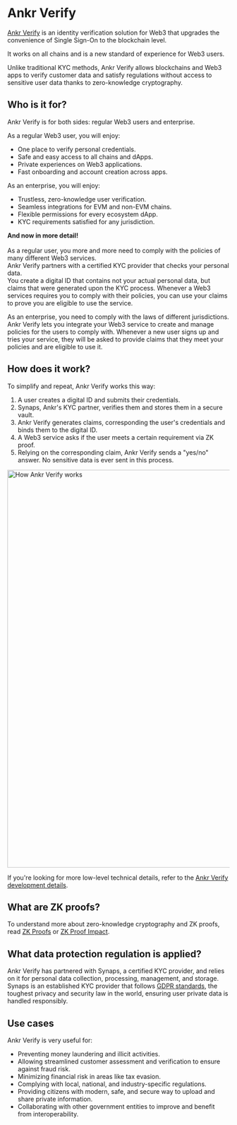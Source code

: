 # Ankr Verify

[Ankr Verify](https://ankr.com/verifying/vendor/) is an identity verification solution for Web3 that upgrades the convenience of Single Sign-On to the blockchain level.

It works on all chains and is a new standard of experience for Web3 users.

Unlike traditional KYC methods, Ankr Verify allows blockchains and Web3 apps to verify customer data and satisfy regulations without access to sensitive user data thanks to zero-knowledge cryptography.

## Who is it for?
Ankr Verify is for both sides: regular Web3 users and enterprise.

As a regular Web3 user, you will enjoy:
* One place to verify personal credentials.
* Safe and easy access to all chains and dApps.
* Private experiences on Web3 applications.
* Fast onboarding and account creation across apps.

As an enterprise, you will enjoy:
* Trustless, zero-knowledge user verification.
* Seamless integrations for EVM and non-EVM chains.
* Flexible permissions for every ecosystem dApp.
* KYC requirements satisfied for any jurisdiction.

**And now in more detail!**<br/><br/>
As a regular user, you more and more need to comply with the policies of many different Web3 services.<br/>
Ankr Verify partners with a certified KYC provider that checks your personal data.<br/>
You create a digital ID that contains not your actual personal data, but claims that were generated upon the KYC process.
Whenever a Web3 services requires you to comply with their policies, you can use your claims to prove you are eligible to use the service.<br/>

As an enterprise, you need to comply with the laws of different jurisdictions.<br/>
Ankr Verify lets you integrate your Web3 service to create and manage policies for the users to comply with.
Whenever a new user signs up and tries your service, they will be asked to provide claims that they meet your policies and are eligible to use it.

## How does it work?
To simplify and repeat, Ankr Verify works this way:
1. A user creates a digital ID and submits their credentials.
2. Synaps, Ankr's KYC partner, verifies them and stores them in a secure vault.
3. Ankr Verify generates claims, corresponding the user's credentials and binds them to the digital ID.
4. A Web3 service asks if the user meets a certain requirement via ZK proof.
5. Relying on the corresponding claim, Ankr Verify sends a "yes/no" answer. No sensitive data is ever sent in this process.

<img src="/docs/verify/ankr-verify-simplified.jpg" alt="How Ankr Verify works" class="responsive-pic" width="900" />

If you're looking for more low-level technical details, refer to the [Ankr Verify development details](/verify/dev-details).

## What are ZK proofs?
To understand more about zero-knowledge cryptography and ZK proofs, read [ZK Proofs](https://ethereum.org/en/zero-knowledge-proofs/) or [ZK Proof Impact](https://academy.binance.com/en/articles/what-is-zero-knowledge-proof-and-how-does-it-impact-blockchain).

## What data protection regulation is applied?
Ankr Verify has partnered with Synaps, a certified KYC provider, and relies on it for personal data collection, processing, management, and storage.
Synaps is an established KYC provider that follows [GDPR standards](https://gdpr.eu/what-is-gdpr/), the toughest privacy and security law in the world, ensuring user private data is handled responsibly.

## Use cases
Ankr Verify is very useful for:
* Preventing money laundering and illicit activities.
* Allowing streamlined customer assessment and verification to ensure against fraud risk.
* Minimizing financial risk in areas like tax evasion.
* Complying with local, national, and industry-specific regulations.
* Providing citizens with modern, safe, and secure way to upload and share private information.
* Collaborating with other government entities to improve and benefit from interoperability.
